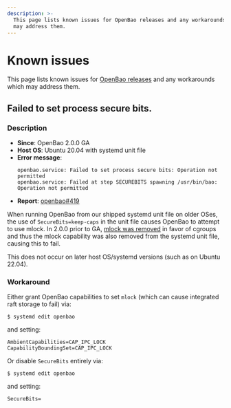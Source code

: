 ```yaml
---
description: >-
  This page lists known issues for OpenBao releases and any workarounds which
  may address them.
---
```


# Known issues

This page lists known issues for [OpenBao releases](release-notes/index.mdx) and any
workarounds which may address them.

## Failed to set process secure bits.

### Description

 * **Since**: OpenBao 2.0.0 GA
 * **Host OS**: Ubuntu 20.04 with systemd unit file
 * **Error message**:
   ```
   openbao.service: Failed to set process secure bits: Operation not permitted
   openbao.service: Failed at step SECUREBITS spawning /usr/bin/bao: Operation not permitted
   ```
 * **Report**: [openbao#419](https://github.com/openbao/openbao/issues/419)

When running OpenBao from our shipped systemd unit file on older OSes, the
use of `SecureBits=keep-caps` in the unit file causes OpenBao to attempt to
use mlock. In 2.0.0 prior to GA, [mlock was removed](https://openbao.org/docs/rfcs/mlock-removal/)
in favor of cgroups and thus the mlock capability was also removed from the
systemd unit file, causing this to fail.

This does not occur on later host OS/systemd versions (such as on Ubuntu
22.04).

### Workaround

Either grant OpenBao capabilities to set `mlock` (which can cause integrated
raft storage to fail) via:

```
$ systemd edit openbao
```

and setting:

```
AmbientCapabilities=CAP_IPC_LOCK
CapabilityBoundingSet=CAP_IPC_LOCK
```

Or disable `SecureBits` entirely via:

```
$ systemd edit openbao
```

and setting:

```
SecureBits=
```
